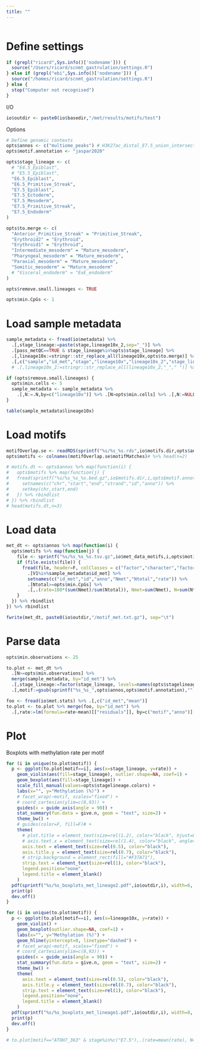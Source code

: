 ```yaml
---
title: ""
---
```


```r

```

# Define settings

```r
if (grepl("ricard",Sys.info()['nodename'])) {
  source("/Users/ricard/scnmt_gastrulation/settings.R")
} else if (grepl("ebi",Sys.info()['nodename'])) {
  source("/homes/ricard/scnmt_gastrulation/settings.R")
} else {
  stop("Computer not recognised")
}
```

I/O
```r
io$outdir <- paste0(io$basedir,"/met/results/motifs/test")
```

Options
```r
# Define genomic contexts
opts$annos <- c("multiome_peaks") # H3K27ac_distal_E7.5_union_intersect12
opts$motif.annotation <- "jaspar2020"

opts$stage_lineage <- c(
  # "E4.5_Epiblast",
  # "E5.5_Epiblast",
  "E6.5_Epiblast",
  "E6.5_Primitive_Streak",
  "E7.5_Epiblast",
  "E7.5_Ectoderm",
  "E7.5_Mesoderm",
  "E7.5_Primitive_Streak",
  "E7.5_Endoderm"
)

opts$to.merge <- c(
  "Anterior_Primitive_Streak" = "Primitive_Streak",
  "Erythroid2" = "Erythroid",
  "Erythroid1" = "Erythroid",
  "Intermediate_mesoderm" = "Mature_mesoderm",
  "Pharyngeal_mesoderm" = "Mature_mesoderm",
  "Paraxial_mesoderm" = "Mature_mesoderm",
  "Somitic_mesoderm" = "Mature_mesoderm"
  # "Visceral_endoderm" = "ExE_endoderm"
)

opts$remove.small.lineages <- TRUE

opts$min.CpGs <- 1
```

# Load sample metadata

```r
sample_metadata <- fread(io$metadata) %>% 
  .[,stage_lineage:=paste(stage,lineage10x_2,sep="_")] %>%
  .[pass_metQC==TRUE & stage_lineage%in%opts$stage_lineage] %>%
  .[,lineage10x:=stringr::str_replace_all(lineage10x,opts$to.merge)] %>%
  .[,c("sample","id_met","stage","lineage10x","lineage10x_2","stage_lineage")]
  # .[,lineage10x_2:=stringr::str_replace_all(lineage10x_2,"_"," ")] %>% 

if (opts$remove.small.lineages) {
  opts$min.cells <- 5
  sample_metadata <- sample_metadata %>%
    .[,N:=.N,by=c("lineage10x")] %>% .[N>opts$min.cells] %>% .[,N:=NULL]
}
```

```r
table(sample_metadata$lineage10x)
```

# Load motifs

```r
motifOverlap.se <- readRDS(sprintf("%s/%s_%s.rds",io$motifs.dir,opts$anno,opts$motif.annotation))
opts$motifs <- colnames(motifOverlap.se$motifMatches)# %>% head(n=2)
```

```r
# motifs.dt <- opts$annos %>% map(function(i) {
#   opts$motifs %>% map(function(j) {
#   fread(sprintf("%s/%s_%s_%s.bed.gz",io$motifs.dir,i,opts$motif.annotation,j), header=T, colClasses = c("factor","integer","integer","factor","character","factor")) %>%
#     setnames(c("chr","start","end","strand","id","anno")) %>%
#     setkey(chr,start,end)
#   }) %>% rbindlist
# }) %>% rbindlist
# head(motifs.dt,n=3)
```

# Load data

```r
met_dt <- opts$annos %>% map(function(i) {
  opts$motifs %>% map(function(j) {
    file <- sprintf("%s/%s_%s_%s.tsv.gz",io$met_data_motifs,i,opts$motif.annotation,j)
    if (file.exists(file)) {
      fread(file, header=F, colClasses = c("factor","character","factor","integer","integer","integer")) %>%
        .[V1%in%sample_metadata$id_met] %>%
        setnames(c("id_met","id","anno","Nmet","Ntotal","rate")) %>%
        .[Ntotal>=opts$min.CpGs] %>%
        .[,.(rate=100*(sum(Nmet)/sum(Ntotal)), Nmet=sum(Nmet), N=sum(Ntotal)),by=c("id_met","anno")]
    }
  }) %>% rbindlist
}) %>% rbindlist
```

```r
fwrite(met_dt, paste0(io$outdir,"/motif_met.txt.gz"), sep="\t")
```

# Parse data

```r
opts$min.observations <- 25

to.plot <- met_dt %>%
  .[N>=opts$min.observations] %>%
  merge(sample_metadata, by="id_met") %>%
  .[,stage_lineage:=factor(stage_lineage, levels=names(opts$stagelineage.colors))]  %>%
  .[,motif:=gsub(sprintf("%s_%s_",opts$annos,opts$motif.annotation),"",anno)]
```

```r
foo <- fread(io$met.stats) %>% .[,c("id_met","mean")]
to.plot <- to.plot %>% merge(foo, by="id_met") %>%
  .[,rate:=lm(formula=rate~mean)[["residuals"]], by=c("motif","anno")]
```

# Plot

Boxplots with methylation rate per motif
```r
for (i in unique(to.plot$motif)) {
  p <- ggplot(to.plot[motif==i], aes(x=stage_lineage, y=rate)) +
    geom_violin(aes(fill=stage_lineage), outlier.shape=NA, coef=1) +
    geom_boxplot(aes(fill=stage_lineage)) +
    scale_fill_manual(values=opts$stagelineage.colors) +
    labs(x="", y="Methylation (%)") +
    # facet_wrap(~motif, scales="fixed") +
    # coord_cartesian(ylim=c(8,93)) +
    guides(x = guide_axis(angle = 90)) +
    stat_summary(fun.data = give.n, geom = "text", size=2) +
    theme_bw() +
    # guides(color=F, fill=F)# +
    theme(
      # plot.title = element_text(size=rel(1.2), color="black", hjust=0.5),
      # axis.text.x = element_text(size=rel(1.4), color="black", angle=50, vjust=1, hjust=1),
      axis.text = element_text(size=rel(0.5), color="black"),
      axis.title.y = element_text(size=rel(0.7), color="black"),
      # strip.background = element_rect(fill="#F37A71"),
      strip.text = element_text(size=rel(1), color="black"),
      legend.position="none",
      legend.title = element_blank()
    )
  pdf(sprintf("%s/%s_boxplots_met_lineage2.pdf",io$outdir,i), width=6, height=3)
  print(p)
  dev.off()
}
```


```r
for (i in unique(to.plot$motif)) {
  p <- ggplot(to.plot[motif==i], aes(x=lineage10x, y=rate)) +
    geom_violin() +
    geom_boxplot(outlier.shape=NA, coef=1) +
    labs(x="", y="Methylation (%)") +
    geom_hline(yintercept=0, linetype="dashed") +
    # facet_wrap(~motif, scales="fixed") +
    # coord_cartesian(ylim=c(8,93)) +
    guides(x = guide_axis(angle = 90)) +
    stat_summary(fun.data = give.n, geom = "text", size=2) +
    theme_bw() +
    theme(
      axis.text = element_text(size=rel(0.5), color="black"),
      axis.title.y = element_text(size=rel(0.7), color="black"),
      strip.text = element_text(size=rel(1), color="black"),
      legend.position="none",
      legend.title = element_blank()
    )
  pdf(sprintf("%s/%s_boxplots_met_lineage1.pdf",io$outdir,i), width=8, height=3)
  print(p)
  dev.off()
}
```

```r
# to.plot[motif=="ATOH7_363" & stage%in%c("E7.5"),.(rate=mean(rate), N=.N),by=c("lineage10x_2","lineage10x")] %>% setorder(-rate) %>% print
```

